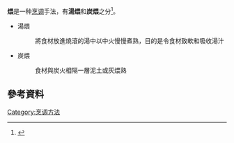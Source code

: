 '''煨'''是一种[[烹调|烹调]]手法，有'''湯煨'''和'''炭煨'''之分<ref>{{cite book |author=趙振羡 |title=《原味粵式食譜大全》 |pages=第7頁 |year=1996 |publisher=星輝圖書有限公司 |location=香港 |isbn=962-388-051-0 }}</ref>。

* 湯煨
*: 將食材放進燒滾的湯中以中火慢慢煮熟，目的是令食材致軟和吸收湯汁
* 炭煨
*: 食材與炭火相隔一層泥土或灰煨熟

== 參考資料 ==

<references/>

[[Category:烹调方法|Category:烹调方法]]